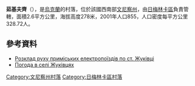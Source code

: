 {{coord|49|0|37|N|28|10|56|E|scale:30000|display=title}}

'''茹基夫齊'''（{{lang-uk|Жуківці}}），是[[烏克蘭|烏克蘭]]的村落，位於該國西南部[[文尼察州|文尼察州]]，由[[日梅林卡區|日梅林卡區]]負責管轄，面積2.6平方公里，海拔高度278米，2001年人口855，人口密度每平方公里328.72人。

==參考資料==
* [http://www.swrailway.gov.ua/timetable/eltrain/?gidsid=1&sid=232&sid2=&startPicker2=&dateR=0&lng= Розклад руху приміських електропоїздів по ст. Жуківці]
* [http://ua.sinoptik.ua/%D0%BF%D0%BE%D0%B3%D0%BE%D0%B4%D0%B0-%D0%B6%D1%83%D0%BA%D1%96%D0%B2%D1%86%D1%96-303008184 Погода в селі Жуківцях] {{Wayback|url=http://ua.sinoptik.ua/%D0%BF%D0%BE%D0%B3%D0%BE%D0%B4%D0%B0-%D0%B6%D1%83%D0%BA%D1%96%D0%B2%D1%86%D1%96-303008184 |date=20200815120001 }}

[[Category:文尼察州村落|Category:文尼察州村落]]
[[Category:日梅林卡區村落|Category:日梅林卡區村落]]


{{Vinnytsia-geo-stub}}